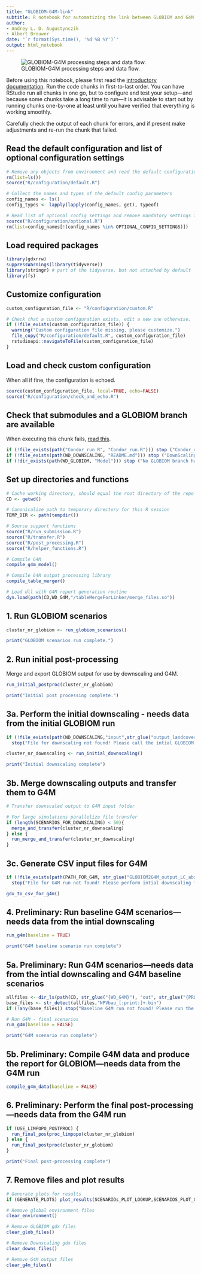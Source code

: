 ```yaml
---
title: "GLOBIOM-G4M-link"
subtitle: R notebook for automatizing the link between GLOBIOM and G4M.
author:
- Andrey L. D. Augustynczik
- Albert Brouwer 
date: "`r format(Sys.time(), '%d %B %Y')`"
output: html_notebook
---
```


![GLOBIOM-G4M processing steps and data flow.](images/link_scheme.jpg)

Before using this notebook, please first read the [introductory documentation](https://iiasa.github.io/GLOBIOM-G4M-link). Run the code chunks in first-to-last order. You can have RStudio run all chunks in one go, but to configure and test your setup---and because some chunks take a long time to run---it is advisable to start out by running chunks one-by-one at least until you have verified that everything is working smoothly.

Carefully check the output of each chunk for errors, and if present make adjustments and re-run the chunk that failed.

## Read the default configuration and list of optional configuration settings

```r
# Remove any objects from environment and read the default configuration
rm(list=ls())
source("R/configuration/default.R")

# Collect the names and types of the default config parameters
config_names <- ls()
config_types <- lapply(lapply(config_names, get), typeof)

# Read list of optional config settings and remove mandatory settings from the environment
source("R/configuration/optional.R")
rm(list=config_names[!(config_names %in% OPTIONAL_CONFIG_SETTINGS)])
```

## Load required packages

```r
library(gdxrrw)
suppressWarnings(library(tidyverse))
library(stringr) # part of the tidyverse, but not attached by default
library(fs)
```

## Customize configuration

```r
custom_configuration_file <- "R/configuration/custom.R"

# Check that a custom configuration exists, edit a new one otherwise.
if (!file_exists(custom_configuration_file)) {
  warning("Custom configuration file missing, please customize.")
  file_copy("R/configuration/default.R", custom_configuration_file)
  rstudioapi::navigateToFile(custom_configuration_file)
}
```

## Load and check custom configuration

When all if fine, the configuration is echoed.

```r
source(custom_configuration_file, local=TRUE, echo=FALSE)
source("R/configuration/check_and_echo.R")
```

## Check that submodules and a GLOBIOM branch are available

When executing this chunk fails, [read this](https://iiasa.github.io/GLOBIOM-G4M-link/#getting-set).

```r
if (!file_exists(path("Condor_run_R", "Condor_run.R"))) stop ("Condor_run_R submodule content is missing!")
if (!file_exists(path(WD_DOWNSCALING, "README.md"))) stop ("DownScaling submodule content is missing!")
if (!dir_exists(path(WD_GLOBIOM, "Model"))) stop ("No GLOBIOM branch has been checked out!")
```

## Set up directories and functions

```r
# Cache working directory, should equal the root directory of the repo's working tree.
CD <- getwd()

# Canonicalize path to temporary directory for this R session
TEMP_DIR <- path(tempdir())

# Source support functions
source("R/run_submission.R")
source("R/transfer.R")
source("R/post_processing.R")
source("R/helper_functions.R")

# Compile G4M
compile_g4m_model()

# Compile G4M output processing library
compile_table_merger()

# Load dll with G4M report generation routine
dyn.load(path(CD,WD_G4M,"/tableMergeForLinker/merge_files.so"))
```

## 1. Run GLOBIOM scenarios

```r
cluster_nr_globiom <- run_globiom_scenarios()

print("GLOBIOM scenarios run complete.")
```

## 2. Run initial post-processing

Merge and export GLOBIOM output for use by downscaling and G4M.

```r
run_initial_postproc(cluster_nr_globiom)

print("Initial post processing complete.")
```

## 3a. Perform the initial downscaling - needs data from the initial GLOBIOM run

```r
if (!file_exists(path(WD_DOWNSCALING,"input",str_glue("output_landcover_{PROJECT}_{DATE_LABEL}.gdx"))))
  stop("File for downscaling not found! Please call the intial GLOBIOM run before downscaling")

cluster_nr_downscaling <- run_initial_downscaling()

print("Initial downscaling complete")
```

## 3b. Merge downscaling outputs and transfer them to G4M

```r

# Transfer downscaled output to G4M input folder

# For large simulations parallelize file transfer 
if (length(SCENARIOS_FOR_DOWNSCALING) < 50){
  merge_and_transfer(cluster_nr_downscaling)
} else {
  run_merge_and_transfer(cluster_nr_downscaling)
}

```

## 3c. Generate CSV input files for G4M

```r
if (!file_exists(path(PATH_FOR_G4M, str_glue("GLOBIOM2G4M_output_LC_abs_{PROJECT}_{DATE_LABEL}_1.csv"))))
  stop("File for G4M run not found! Please perform intial downscaling first.")

gdx_to_csv_for_g4m()
```

## 4. Preliminary: Run baseline G4M scenarios---needs data from the intial downscaling

```r
run_g4m(baseline = TRUE)

print("G4M baseline scenario run complete")
```

## 5a. Preliminary: Run G4M scenarios---needs data from the intial downscaling and G4M baseline scenarios

```r
allfiles <- dir_ls(path(CD, str_glue("{WD_G4M}"), "out", str_glue("{PROJECT}_{DATE_LABEL}"), "baseline"))
base_files <- str_detect(allfiles,"NPVbau_[:print:]+.bin")
if (!any(base_files)) stop("Baseline G4M run not found! Please run the baseline before the G4M scenarios")

# Run G4M - final scenarios
run_g4m(baseline = FALSE)

print("G4M scenario run complete")
```

## 5b. Preliminary: Compile G4M data and produce the report for GLOBIOM---needs data from the G4M run

```r
compile_g4m_data(baseline = FALSE)
```

## 6. Preliminary: Perform the final post-processing---needs data from the G4M run

```r
if (USE_LIMPOPO_POSTPROC) {
  run_final_postproc_limpopo(cluster_nr_globiom)
} else {
  run_final_postproc(cluster_nr_globiom)
}

print("Final post-processing complete")
```

## 7. Remove files and plot results

```r
# Generate plots for results
if (GENERATE_PLOTS) plot_results(SCENARIOs_PLOT_LOOKUP,SCENARIOS_PLOT_GLOBIOM)

# Remove global environment files
clear_environment()

# Remove GLOBIOM gdx files
clear_glob_files()

# Remove Downscaling gdx files
clear_downs_files()

# Remove G4M output files
clear_g4m_files()
```
